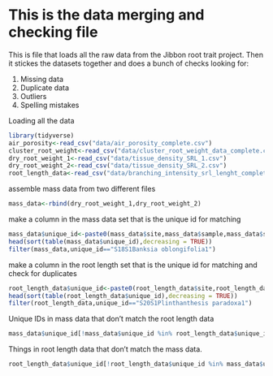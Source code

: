 # This is the data merging and checking file

This is file that loads all the raw data from the Jibbon root trait project.  Then it stickes the datasets together and does a bunch of checks looking for:

1. Missing data
2. Duplicate data
3. Outliers
4. Spelling mistakes


Loading all the data
```r
library(tidyverse)
air_porosity<-read_csv("data/air_porosity_complete.csv")
cluster_root_weight<-read_csv("data/cluster_root_weight_data_complete.csv")
dry_root_weight_1<-read_csv("data/tissue_density_SRL_1.csv")
dry_root_weight_2<-read_csv("data/tissue_density_SRL_2.csv")
root_length_data<-read_csv("data/branching_intensity_srl_lenght_complete.csv")
```


assemble mass data from two different files
```r
mass_data<-rbind(dry_root_weight_1,dry_root_weight_2)
```

make a column in the mass data set that is the unique id for matching
```r
mass_data$unique_id<-paste0(mass_data$site,mass_data$sample,mass_data$species,mass_data$replicate)
head(sort(table(mass_data$unique_id),decreasing = TRUE))
filter(mass_data,unique_id=="S18S1Banksia oblongifolia1")
```

make a column in the root length set that is the unique id for matching and check for duplicates

```r
root_length_data$unique_id<-paste0(root_length_data$site,root_length_data$sample,root_length_data$species,root_length_data$replicate)
head(sort(table(root_length_data$unique_id),decreasing = TRUE))
filter(root_length_data,unique_id=="S20S1Plinthanthesis paradoxa1")
```

Unique IDs in mass data that don't match the root length data

```r
mass_data$unique_id[!mass_data$unique_id %in% root_length_data$unique_id]
```


Things in root length data that don't match the mass data.

```r
root_length_data$unique_id[!root_length_data$unique_id %in% mass_data$unique_id]
```





